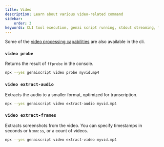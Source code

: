 ```yaml
---
title: Video
description: Learn about various video-related command
sidebar:
    order: 3
keywords: CLI tool execution, genai script running, stdout streaming, file globing, environment configuration
---
```


Some of the [video processing capabilities](/genaiscript/reference/scripts/videos) are also available in the cli.

### `video probe`

Returns the result of `ffprobe` in the console.

```sh
npx --yes genaiscript video probe myvid.mp4
```

### `video extract-audio`

Extracts the audio to a smaller format, optimized for transcription.

```sh
npx --yes genaiscript video extract-audio myvid.mp4
```

### `video extract-frames`

Extracts screenshots from the video. You can specify timestamps in seconds or `h:mm:ss`, or a count of videos.

```sh
npx --yes genaiscript video extract-video myvid.mp4
```
